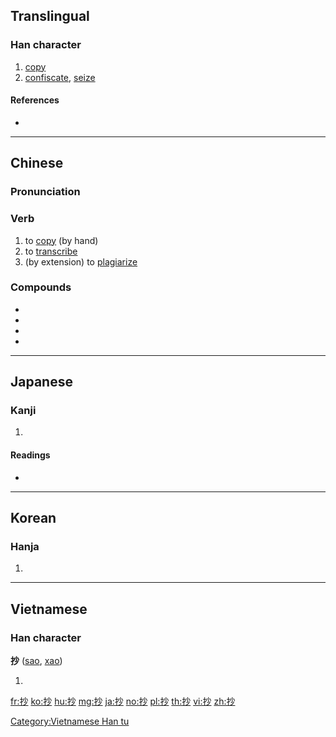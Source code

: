 ==Translingual==

===Han character===
{{Han char|rn=64|rad=手|as=04|sn=7|four=59020|canj=QFH|ids=⿰扌少}}

# [[copy]]
# [[confiscate]], [[seize]]

====References====
* {{Han ref|kx=0420.100|dkj=11863|dj=0767.100|hdz=31836.060|uh=6284|ud=25220|bh=A7DB|bd=42971}}

----

==Chinese==
{{zh-forms}}

===Pronunciation===
{{zh-pron
|m=chāo |ma=Zh-chao.ogg
|c=caau1
|h=pfs=chhâu
|md=
|mn=chhau
|w=
|mc=y
|oc=y
|cat=v
}}

===Verb===
{{zh-verb}}

# to [[copy]] (by hand)
# to [[transcribe]]
# (by extension) to [[plagiarize]]

===Compounds===
* {{zh-l|抄寫}}
* {{zh-l|抄籍}}
* {{zh-l|抄擊}}
* {{zh-l|抄手}}

----

==Japanese==

===Kanji===
{{ja-kanji|grade=c|rs=手04}}

# {{defn|lang=ja|sort=手04}}

====Readings====
* {{ja-readings|on=[[しょう]] (shō)|kun=[[とる]] (toru), [[かすめとる]] (kasumetoru), [[うつす]] (utsusu)}}

----

==Korean==

===Hanja===
{{ko-hanja|hangeul=초|eumhun=|rv=cho|mr=ch'o|y=cho}}

# {{defn|lang=ko|sort=手04}}

----

==Vietnamese==

===Han character===
'''抄''' ([[sao]], [[xao]])

# {{defn|lang=vi}}

[[Category:Vietnamese Han tu]]

[[fr:抄]]
[[ko:抄]]
[[hu:抄]]
[[mg:抄]]
[[ja:抄]]
[[no:抄]]
[[pl:抄]]
[[th:抄]]
[[vi:抄]]
[[zh:抄]]